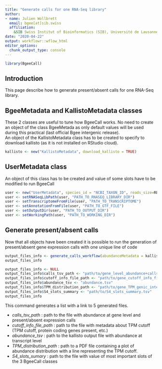 ```yaml
---
title: "Generate calls for one RNA-Seq library"
author: 
- name: Julien Wollbrett
  email: bgee[at]sib.swiss
  affiliation:
    &SIB Swiss Institut of Bioinformatics (SIB), Université de Lausanne 
date: "2020-04-22"
output: workflowr::wflow_html
editor_options:
  chunk_output_type: console
---
```


```r
library(BgeeCall)
```

## Introduction

This page describe how to generate present/absent calls for one RNA-Seq library.

## BgeeMetadata and KallistoMetadata classes

These 2 classes are useful to tune how BgeeCall works. 
No need to create an object of the class BgeeMetada as only default values will be used during this practical (last official Bgee intergenic release).  
An object of the KallistoMetadata class has to be created to specify to download kallisto (as it is not installed on RStudio cloud).

```r
kallisto <- new("KallistoMetadata", download_kallisto = TRUE)
```

## UserMetadata class

An object of this class has to be created and value of some slots have to be modified to run BgeeCall

```r
user <- new("UserMetadata", species_id = "NCBI_TAXON_ID", reads_size=READS_SIZE)
user <- setRNASeqLibPath(user, "PATH_TO_RNASEQ_LIBRARY_DIR")
user <- setTranscriptomeFromFile(user, "PATH_TO_TRANSCRIPTOME")
user <- setAnnotationFromFile(user, "PATH_TO_GTF_FILE")
user <- setOutputDir(user, "PATH_TO_OUTPUT_DIR")
user <- setWorkingPath(user, "PATH_TO_WORKING_DIR")
```


## Generate present/absent calls

Now that all objects have been created it is possible to run the generation of present/absent gene expression calls with one unique line of code


```r
output_files_info <- generate_calls_workflow(abundanceMetadata = kallisto, userMetadata = user)
output_files_info
```
```r
output_files_info <- NULL
output_files_info$calls_tsv_path <- "path/to/gene_level_abundance+calls.tsv"
output_files_info$cutoff_info_file_path <- "path/to/gene_cutoff_info_file.tsv"
output_files_info$abundance_tsv <- "abundance.tsv"
output_files_info$TPM_distribution_path <- "path/to/gene_TPM_genic_intergenic+cutoff.pdf"
output_files_info$S4_slots_summary <- "path/to/S4_slots_summary.tsv"
output_files_info
```

This command generates a list with a link to 5 generated files.

* _calls_tsv_path_ : path to the file with abundance at gene level and present/absent expression calls
* _cutoff_info_file_path_ : path to the file with metadata about TPM cutoff (TPM cutoff, protein coding genes present, etc.)
* _abundance_tsv_ : path to the kallisto output file with abundance at transcript level
* _TPM_distribution_path_ : path to a PDF file containing a plot of abundance distribution with a line representing the TPM cutoff.
* _S4_slots_sumary_ : path to the file with value of most important slots of the 3 BgeeCall classes
